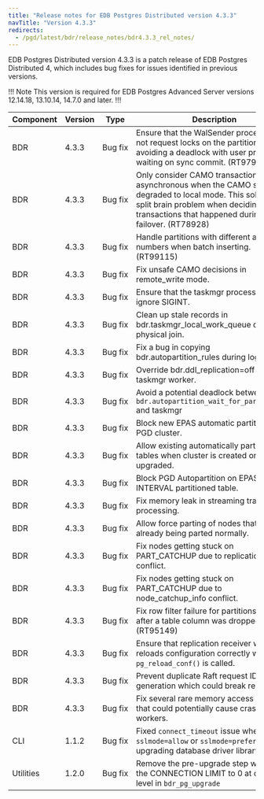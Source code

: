 ```yaml
---
title: "Release notes for EDB Postgres Distributed version 4.3.3"
navTitle: "Version 4.3.3"
redirects:
  - /pgd/latest/bdr/release_notes/bdr4.3.3_rel_notes/
---
```


EDB Postgres Distributed version 4.3.3 is a patch release of EDB Postgres Distributed 4, which includes bug fixes for issues identified in previous versions.

!!! Note
This version is required for EDB Postgres Advanced Server versions 12.14.18, 13.10.14, 14.7.0 and later.
!!!

| Component | Version |  Type        |                                                   Description                                                           |
| --------- | ------- | ------------ | ------------------------------------------------------------------------------------------------------------------------|
| BDR       | 4.3.3   | Bug&nbsp;fix | Ensure that the WalSender process does not request locks on the partitions, thus avoiding a deadlock with user process waiting on sync commit. (RT97952) |
| BDR       | 4.3.3   | Bug&nbsp;fix | Only consider CAMO transactions to be asynchronous when the CAMO setup was degraded to local mode. This solves the split brain problem when deciding fate of transactions that happened during failover. (RT78928) |
| BDR       | 4.3.3   | Bug&nbsp;fix | Handle partitions with different attribute numbers when batch inserting. (RT99115) |
| BDR       | 4.3.3   | Bug&nbsp;fix | Fix unsafe CAMO decisions in remote_write mode. |
| BDR       | 4.3.3   | Bug&nbsp;fix | Ensure that the taskmgr process does not ignore SIGINT. |
| BDR       | 4.3.3   | Bug&nbsp;fix | Clean up stale records in bdr.taskmgr_local_work_queue during physical join. |
| BDR       | 4.3.3   | Bug&nbsp;fix | Fix a bug in copying bdr.autopartition_rules during logical join. |
| BDR       | 4.3.3   | Bug&nbsp;fix | Override bdr.ddl_replication=off in taskmgr worker. |
| BDR       | 4.3.3   | Bug&nbsp;fix | Avoid a potential deadlock between `bdr.autopartition_wait_for_partitions()` and taskmgr|
| BDR       | 4.3.3   | Bug&nbsp;fix | Block new EPAS automatic partitioning on PGD cluster. |
| BDR       | 4.3.3   | Bug&nbsp;fix | Allow existing automatically partitioned tables when cluster is created or upgraded. |
| BDR       | 4.3.3   | Bug&nbsp;fix | Block PGD Autopartition on EPAS INTERVAL partitioned table. |
| BDR       | 4.3.3   | Bug&nbsp;fix | Fix memory leak in streaming transaction processing. |
| BDR       | 4.3.3   | Bug&nbsp;fix | Allow force parting of nodes that are already being parted normally. |
| BDR       | 4.3.3   | Bug&nbsp;fix | Fix nodes getting stuck on PART_CATCHUP due to replication slot conflict. |
| BDR       | 4.3.3   | Bug&nbsp;fix | Fix nodes getting stuck on PART_CATCHUP due to node_catchup_info conflict. |
| BDR       | 4.3.3   | Bug&nbsp;fix | Fix row filter failure for partitions created after a table column was dropped (RT95149) |
| BDR       | 4.3.3   | Bug&nbsp;fix | Ensure that replication receiver worker reloads configuration correctly when `pg_reload_conf()` is called. |
| BDR       | 4.3.3   | Bug&nbsp;fix | Prevent duplicate Raft request ID generation which could break replication. |
| BDR       | 4.3.3   | Bug&nbsp;fix | Fix several rare memory access issues that could potentially cause crashes of workers. |
| CLI       | 1.1.2   | Bug&nbsp;fix | Fixed `connect_timeout` issue when `sslmode=allow` or `sslmode=prefer` by upgrading database driver library version. |
| Utilities | 1.2.0   | Bug&nbsp;fix | Remove the pre-upgrade step which sets the CONNECTION LIMIT to 0 at database level in `bdr_pg_upgrade` |
